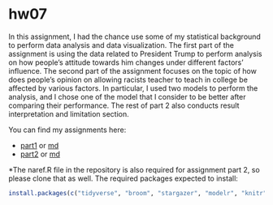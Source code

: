 # hw07
In this assignment, I had the chance use some of my statistical background to perform data analysis and data visualization.
The first part of the assignment is using the data related to President Trump to perform analysis on how people's attitude towards him changes under different factors' influence. The second part of the assignment focuses on the topic of how does people's opinion on allowing racists teacher to teach in college be affected by various factors. In particular, I used two models to perform the analysis, and I chose one of the model that I consider to be better after comparing their performance. The rest of part 2 also conducts result interpretation and limitation section.

You can find my assignments here:

* [part1](hw07_PartI.Rmd) or [md](hw07_PartI.md)
* [part2](hw07_PartII.Rmd) or [md](hw07_PartII.md)


*The naref.R file in the repository is also required for assignment part 2, so please clone that as well.
The required packages expected to install:

```r
install.packages(c("tidyverse", "broom", "stargazer", "modelr", "knitr", "gamlr"))
```
